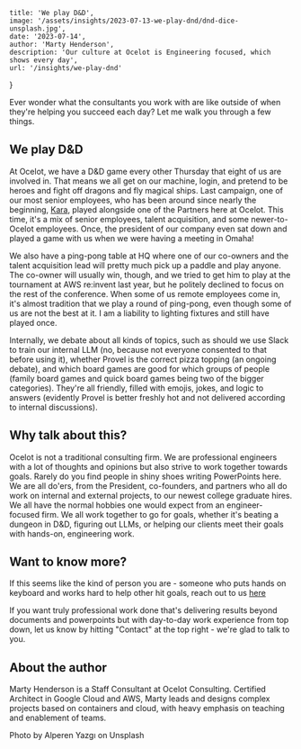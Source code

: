 
    title: 'We play D&D',
    image: '/assets/insights/2023-07-13-we-play-dnd/dnd-dice-unsplash.jpg',
    date: '2023-07-14',
    author: 'Marty Henderson',
    description: 'Our culture at Ocelot is Engineering focused, which shows every day',
    url: '/insights/we-play-dnd'
}

Ever wonder what the consultants you work with are like outside of when they're helping you succeed each day? Let me walk you through a few things.

## We play D&D

At Ocelot, we have a D&D game every other Thursday that eight of us are involved in. That means we all get on our machine, login, and pretend to be heroes and fight off dragons and fly magical ships. Last campaign, one of our most senior employees, who has been around since nearly the beginning, [Kara](https://www.youtube.com/watch?v=kaVZtFxNx6Q), played alongside one of the Partners here at Ocelot. This time, it's a mix of senior employees, talent acquisition, and some newer-to-Ocelot employees. Once, the president of our company even sat down and played a game with us when we were having a meeting in Omaha!

We also have a ping-pong table at HQ where one of our co-owners and the talent acquisition lead will pretty much pick up a paddle and play anyone. The co-owner will usually win, though, and we tried to get him to play at the tournament at AWS re:invent last year, but he politely declined to focus on the rest of the conference. When some of us remote employees come in, it's almost tradition that we play a round of ping-pong, even though some of us are not the best at it. I am a liability to lighting fixtures and still have played once.

Internally, we debate about all kinds of topics, such as should we use Slack to train our internal LLM (no, because not everyone consented to that before using it), whether Provel is the correct pizza topping (an ongoing debate), and which board games are good for which groups of people (family board games and quick board games being two of the bigger categories). They're all friendly, filled with emojis, jokes, and logic to answers (evidently Provel is better freshly hot and not delivered according to internal discussions). 

## Why talk about this?

Ocelot is not a traditional consulting firm. We are professional engineers with a lot of thoughts and opinions but also strive to work together towards goals. Rarely do you find people in shiny shoes writing PowerPoints here. We are all do'ers, from the President, co-founders, and partners who all do work on internal and external projects, to our newest college graduate hires. We all have the normal hobbies one would expect from an engineer-focused firm. We all work together to go for goals, whether it's beating a dungeon in D&D, figuring out LLMs, or helping our clients meet their goals with hands-on, engineering work.

## Want to know more?

If this seems like the kind of person you are - someone who puts hands on keyboard and works hard to help other hit goals, reach out to us [here](https://www.ocelotconsulting.com/careers)

If you want truly professional work done that's delivering results beyond documents and powerpoints but with day-to-day work experience from top down, let us know by hitting "Contact" at the top right - we're glad to talk to you.

## About the author

Marty Henderson is a Staff Consultant at Ocelot Consulting. Certified Architect in Google Cloud and AWS, Marty leads and designs complex projects based on containers and cloud, with heavy emphasis on teaching and enablement of teams.

Photo by Alperen Yazgı on Unsplash
  